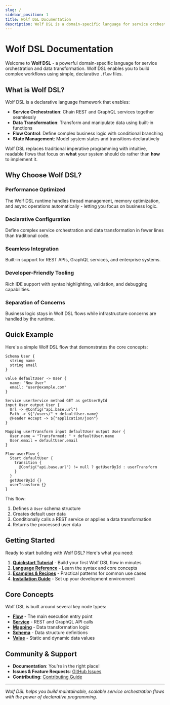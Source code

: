 ```yaml
---
slug: /
sidebar_position: 1
title: Wolf DSL Documentation
description: Wolf DSL is a domain-specific language for service orchestration and data transformation using declarative flows.
---
```


# Wolf DSL Documentation

Welcome to **Wolf DSL** - a powerful domain-specific language for service orchestration and data transformation. Wolf DSL enables you to build complex workflows using simple, declarative `.flow` files.

## What is Wolf DSL?

Wolf DSL is a declarative language framework that enables:

- **Service Orchestration**: Chain REST and GraphQL services together seamlessly
- **Data Transformation**: Transform and manipulate data using built-in functions
- **Flow Control**: Define complex business logic with conditional branching
- **State Management**: Model system states and transitions declaratively

Wolf DSL replaces traditional imperative programming with intuitive, readable flows that focus on **what** your system should do rather than **how** to implement it.

## Why Choose Wolf DSL?

### **Performance Optimized**
The Wolf DSL runtime handles thread management, memory optimization, and async operations automatically - letting you focus on business logic.

### **Declarative Configuration** 
Define complex service orchestration and data transformation in fewer lines than traditional code.

### **Seamless Integration**
Built-in support for REST APIs, GraphQL services, and enterprise systems.

### **Developer-Friendly Tooling**
Rich IDE support with syntax highlighting, validation, and debugging capabilities.

### **Separation of Concerns**
Business logic stays in Wolf DSL flows while infrastructure concerns are handled by the runtime.

## Quick Example

Here's a simple Wolf DSL flow that demonstrates the core concepts:

```flow
Schema User {
  string name
  string email
}

value defaultUser -> User {
  name: "New User"
  email: "user@example.com"
}

Service userService method GET as getUserById 
input User output User {
  Url -> @Config("api.base.url")
  Path -> ${"/users/" + defaultUser.name}
  @Header Accept -> ${"application/json"}
}

Mapping userTransform input defaultUser output User {
  User.name = "Transformed: " + defaultUser.name
  User.email = defaultUser.email
}

Flow userFlow {
  Start defaultUser {
    transition {
      @Config("api.base.url") != null ? getUserById : userTransform
    }
  }
  getUserById {}
  userTransform {}
}
```

This flow:
1. Defines a `User` schema structure
2. Creates default user data  
3. Conditionally calls a REST service or applies a data transformation
4. Returns the processed user data

## Getting Started

Ready to start building with Wolf DSL? Here's what you need:

1. **[Quickstart Tutorial](/getting-started/quickstart)** - Build your first Wolf DSL flow in minutes
2. **[Language Reference](/language/overview)** - Learn the syntax and core concepts  
3. **[Examples & Recipes](/examples)** - Practical patterns for common use cases
4. **[Installation Guide](/getting-started/installation)** - Set up your development environment

## Core Concepts

Wolf DSL is built around several key node types:

- **[Flow](/language/nodes/flow)** - The main execution entry point
- **[Service](/language/nodes/service)** - REST and GraphQL API calls
- **[Mapping](/language/nodes/mapping)** - Data transformation logic
- **[Schema](/language/nodes/schema)** - Data structure definitions
- **[Value](/language/nodes/value)** - Static and dynamic data values

## Community & Support

- **Documentation**: You're in the right place!
- **Issues & Feature Requests**: [GitHub Issues](https://github.com/wolf-DSL/wolf-dsl-docs/issues)
- **Contributing**: [Contributing Guide](https://github.com/wolf-DSL/wolf-dsl-docs/blob/main/CONTRIBUTING.md)

---

*Wolf DSL helps you build maintainable, scalable service orchestration flows with the power of declarative programming.*
